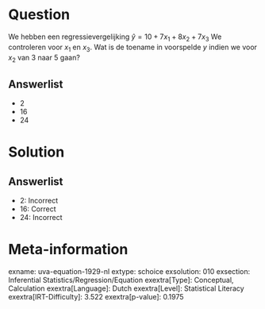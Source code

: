 Question
========

We hebben een regressievergelijking $\hat{y} = 10 + 7x_{1} +
8x_{2} + 7x_{3}$ We controleren voor *x*~1~ en *x*~3~. Wat is de
toename in voorspelde *y* indien we voor *x*~2~ van 3 naar 5 gaan?

Answerlist
----------

* 2
* 16
* 24

Solution
========

Answerlist
----------

* 2: Incorrect
* 16: Correct
* 24: Incorrect

Meta-information
================
exname: uva-equation-1929-nl
extype: schoice
exsolution: 010
exsection: Inferential Statistics/Regression/Equation
exextra[Type]: Conceptual, Calculation
exextra[Language]: Dutch
exextra[Level]: Statistical Literacy
exextra[IRT-Difficulty]: 3.522
exextra[p-value]: 0.1975
